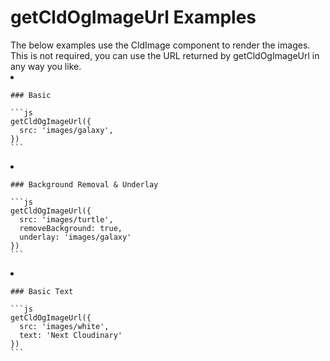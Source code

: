 


<Head>
  <title>getCldOgImageUrl Examples - Next Cloudinary</title>
  <meta name="og:title" content="getCldOgImageUrl Examples - Next Cloudinary" />
  <meta name="og:url" content={`https://next-cloudinary.spacejelly.dev/helpers/getcldogimageurl/examples`} />
</Head>

<OgImage
  title="getCldOgImageUrl Examples"
  twitterTitle="getCldOgImageUrl Examples"
/>

# getCldOgImageUrl Examples

<Callout emoji={false}>
  The below examples use the CldImage component to render the images. This is not required, you can use the URL returned by getCldOgImageUrl in any way you like.
</Callout>

<ImageGrid>
  <li>
    <CldImage
      src={getCldOgImageUrl({
        src: `${process.env.IMAGES_DIRECTORY}/galaxy`,
      })}
      width={OG_IMAGE_WIDTH}
      height={OG_IMAGE_HEIGHT}
      sizes="(max-width: 480px) 100vw, 50vw"
      alt=""
      preserveTransformations
    />

    ### Basic

    ```js
    getCldOgImageUrl({
      src: 'images/galaxy',
    })
    ```
  </li>
  <li>
    <CldImage
      src={getCldOgImageUrl({
        src: `${process.env.IMAGES_DIRECTORY}/turtle`,
        removeBackground: true,
        underlay: `${process.env.IMAGES_DIRECTORY}/galaxy`,
      })}
      width={OG_IMAGE_WIDTH}
      height={OG_IMAGE_HEIGHT}
      sizes="(max-width: 480px) 100vw, 50vw"
      alt=""
      preserveTransformations
    />

    ### Background Removal & Underlay

    ```js
    getCldOgImageUrl({
      src: 'images/turtle',
      removeBackground: true,
      underlay: 'images/galaxy'
    })
    ```
  </li>
  <li>
    <CldImage
      src={getCldOgImageUrl({
        src: `${process.env.IMAGES_DIRECTORY}/white`,
        text: 'Next Cloudinary'
      })}
      width={OG_IMAGE_WIDTH}
      height={OG_IMAGE_HEIGHT}
      sizes="(max-width: 480px) 100vw, 50vw"
      alt=""
      preserveTransformations
    />

    ### Basic Text

    ```js
    getCldOgImageUrl({
      src: 'images/white',
      text: 'Next Cloudinary'
    })
    ```
  </li>
</ImageGrid>